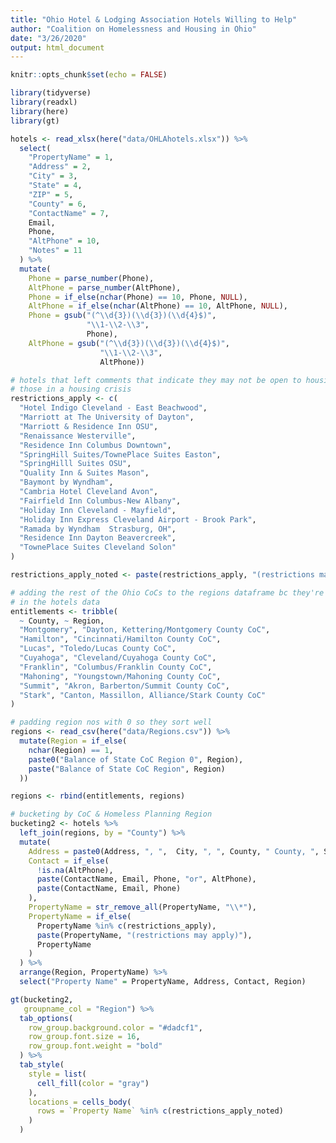 ```yaml
---
title: "Ohio Hotel & Lodging Association Hotels Willing to Help"
author: "Coalition on Homelessness and Housing in Ohio"
date: "3/26/2020"
output: html_document
---
```


```r
knitr::opts_chunk$set(echo = FALSE)

library(tidyverse)
library(readxl)
library(here)
library(gt)

hotels <- read_xlsx(here("data/OHLAhotels.xlsx")) %>%
  select(
    "PropertyName" = 1,
    "Address" = 2,
    "City" = 3,
    "State" = 4,
    "ZIP" = 5,
    "County" = 6,
    "ContactName" = 7,
    Email,
    Phone,
    "AltPhone" = 10,
    "Notes" = 11
  ) %>%
  mutate(
    Phone = parse_number(Phone),
    AltPhone = parse_number(AltPhone),
    Phone = if_else(nchar(Phone) == 10, Phone, NULL),
    AltPhone = if_else(nchar(AltPhone) == 10, AltPhone, NULL),
    Phone = gsub("(^\\d{3})(\\d{3})(\\d{4}$)",
                 "\\1-\\2-\\3",
                 Phone),
    AltPhone = gsub("(^\\d{3})(\\d{3})(\\d{4}$)",
                    "\\1-\\2-\\3",
                    AltPhone))

# hotels that left comments that indicate they may not be open to housing
# those in a housing crisis
restrictions_apply <- c(
  "Hotel Indigo Cleveland - East Beachwood",
  "Marriott at The University of Dayton",
  "Marriott & Residence Inn OSU",
  "Renaissance Westerville",
  "Residence Inn Columbus Downtown",
  "SpringHill Suites/TownePlace Suites Easton",
  "SpringHilll Suites OSU",
  "Quality Inn & Suites Mason",
  "Baymont by Wyndham",
  "Cambria Hotel Cleveland Avon",
  "Fairfield Inn Columbus-New Albany",
  "Holiday Inn Cleveland - Mayfield",
  "Holiday Inn Express Cleveland Airport - Brook Park",
  "Ramada by Wyndham  Strasburg, OH",
  "Residence Inn Dayton Beavercreek",
  "TownePlace Suites Cleveland Solon"
)

restrictions_apply_noted <- paste(restrictions_apply, "(restrictions may apply)")

# adding the rest of the Ohio CoCs to the regions dataframe bc they're included
# in the hotels data
entitlements <- tribble(
  ~ County, ~ Region,
  "Montgomery", "Dayton, Kettering/Montgomery County CoC",
  "Hamilton", "Cincinnati/Hamilton County CoC",
  "Lucas", "Toledo/Lucas County CoC",
  "Cuyahoga", "Cleveland/Cuyahoga County CoC",
  "Franklin", "Columbus/Franklin County CoC",
  "Mahoning", "Youngstown/Mahoning County CoC",
  "Summit", "Akron, Barberton/Summit County CoC",
  "Stark", "Canton, Massillon, Alliance/Stark County CoC"
)

# padding region nos with 0 so they sort well
regions <- read_csv(here("data/Regions.csv")) %>%
  mutate(Region = if_else(
    nchar(Region) == 1,
    paste0("Balance of State CoC Region 0", Region),
    paste("Balance of State CoC Region", Region)
  ))

regions <- rbind(entitlements, regions)

# bucketing by CoC & Homeless Planning Region
bucketing2 <- hotels %>%
  left_join(regions, by = "County") %>%
  mutate(
    Address = paste0(Address, ", ",  City, ", ", County, " County, ", State, " ", ZIP),
    Contact = if_else(
      !is.na(AltPhone),
      paste(ContactName, Email, Phone, "or", AltPhone),
      paste(ContactName, Email, Phone)
    ),
    PropertyName = str_remove_all(PropertyName, "\\*"),
    PropertyName = if_else(
      PropertyName %in% c(restrictions_apply),
      paste(PropertyName, "(restrictions may apply)"),
      PropertyName
    )
  ) %>%
  arrange(Region, PropertyName) %>%
  select("Property Name" = PropertyName, Address, Contact, Region)
```

```r

gt(bucketing2,
   groupname_col = "Region") %>%
  tab_options(
    row_group.background.color = "#dadcf1",
    row_group.font.size = 16,
    row_group.font.weight = "bold"
  ) %>%
  tab_style(
    style = list(
      cell_fill(color = "gray")
    ),
    locations = cells_body(
      rows = `Property Name` %in% c(restrictions_apply_noted)
    )
  )

```

